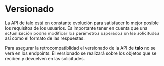 # Versionado

La API de talo está en constante evolución para satisfacer lo mejor posible los requisitos de los usuarios.
Es importante tener en cuenta que una actualización podría modificar los parámetros esperados en las solicitudes así como el formato de las respuestas.

Para asegurar la retrocompatiblidad el versionado de la API de **talo** no se verá en los endpoints.
El versionado se realizará sobre los objetos que se reciben y devuelven en las solicitudes.
